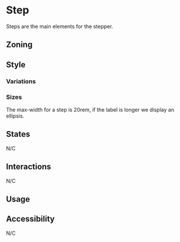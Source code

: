 

<Meta of={Stories} />

# Step

<Status id="stepperStep" />

Steps are the main elements for the stepper.

## Zoning

<FigmaImage
	src="https://www.figma.com/file/qc8oUSyVJM67gSsbTShftt/%F0%9F%93%90-Zoning?node-id=952%3A229"
	alt="zoning image for the steps"
/>

## Style

### Variations

<FigmaImage
	src="https://www.figma.com/file/WUVKJmcDHfR7K1q1lYhaHk/Stepper?node-id=816%3A25605"
	alt="states image for the steps"
/>

<Canvas>
	<Story story={Stories.Default} />
</Canvas>

### Sizes

The max-width for a step is 20rem, if the label is longer we display an ellipsis.

<Canvas>
	<Story story={Stories.Overflow} />
</Canvas>

## States

N/C

## Interactions

N/C

## Usage

<Canvas>
	<Story of={Stories.Usage} />
</Canvas>

<ArgsTable story="usage" />

## Accessibility

N/C

